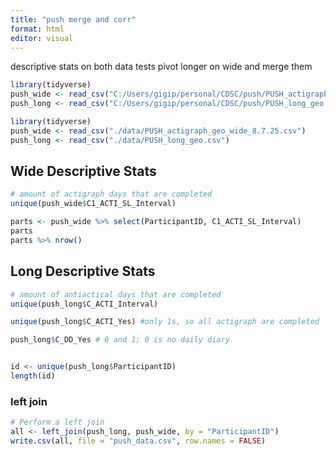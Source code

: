 ```yaml
---
title: "push merge and corr"
format: html
editor: visual
---
```


descriptive stats on both data tests pivot longer on wide and merge them

```r
library(tidyverse)
push_wide <- read_csv("C:/Users/gigip/personal/CDSC/push/PUSH_actigraph_geo_wide_8.7.25.csv")
push_long <- read_csv("C:/Users/gigip/personal/CDSC/push/PUSH_long_geo.csv")

library(tidyverse)
push_wide <- read_csv("./data/PUSH_actigraph_geo_wide_8.7.25.csv")
push_long <- read_csv("./data/PUSH_long_geo.csv")
```

## Wide Descriptive Stats

```r
# amount of actigraph days that are completed
unique(push_wide$C1_ACTI_SL_Interval)

parts <- push_wide %>% select(ParticipantID, C1_ACTI_SL_Interval) 
parts 
parts %>% nrow()
```

## Long Descriptive Stats

```r
# amount of antiactical days that are completed
unique(push_long$C_ACTI_Interval)

unique(push_long$C_ACTI_Yes) #only 1s, so all actigraph are completed

push_long$C_DD_Yes # 0 and 1; 0 is no daily diary


id <- unique(push_long$ParticipantID)
length(id)
```

### left join

```r
# Perform a left join
all <- left_join(push_long, push_wide, by = "ParticipantID")
write.csv(all, file = "push_data.csv", row.names = FALSE)
```
